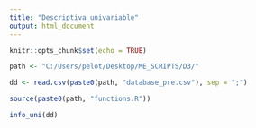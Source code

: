 ```yaml
---
title: "Descriptiva_univariable"
output: html_document
---
```


```r
knitr::opts_chunk$set(echo = TRUE)
```


```r
path <- "C:/Users/pelot/Desktop/ME_SCRIPTS/D3/"

dd <- read.csv(paste0(path, "database_pre.csv"), sep = ";")

source(paste0(path, "functions.R"))
```


```r

info_uni(dd)

```
